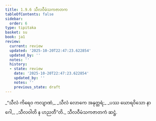 ```yaml
---
title: 1.9.6 သီလဝီမံသကဇာတက
tableOfContents: false
sidebar:
  order: 6
type: tipitaka
basket: su
book: ja1
review:
  current: review
  updated: '2025-10-20T22:47:23.622854'
  updated_by: ''
  notes: ''
  history:
  - state: review
    date: '2025-10-20T22:47:23.622854'
    updated_by: ''
    notes: ''
    previous_state: draft
---
```



<DynamicBreadcrumb />


<ReviewStatus review={frontmatter.review} showDetails={true} />

<HypothesisAnnotation frontmatter={frontmatter} />

<Division number="86" book="ja1" e="ch" v="22" p="20">

<Paragraph number="190" type="verses" book="ja1">
_“သီလံ ကိရေဝ ကလျာဏံ,_  
_သီလံ လောကေ အနုတ္တရံ;_  
_ပဿ ဃောရဝိသော နာဂေါ,_  
_သီလဝါတိ န ဟညတီ”တိ._  


</Paragraph>
</Division>

<Paragraph number="191" type="center" book="ja1">
သီလဝီမံသကဇာတကံ ဆဋ္ဌံ.
</Paragraph>